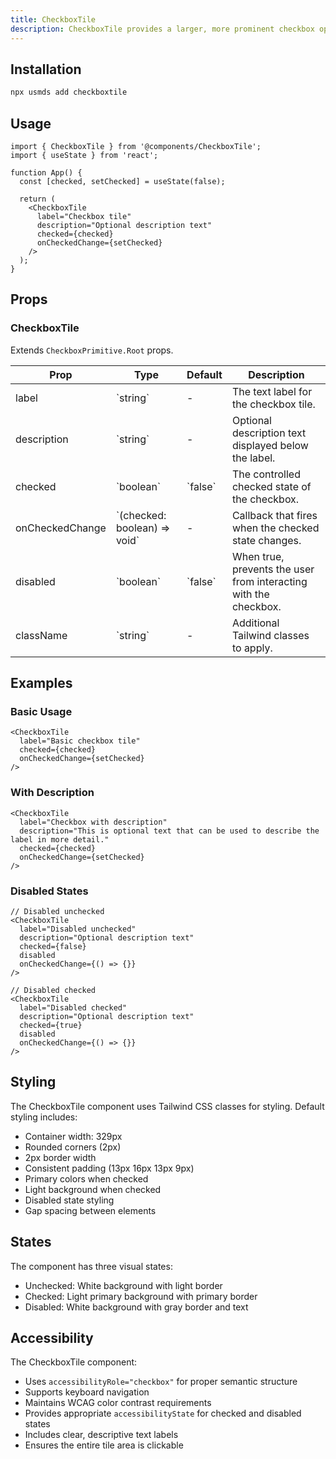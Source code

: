 ```yaml
---
title: CheckboxTile
description: CheckboxTile provides a larger, more prominent checkbox option with optional description text.
---
```


## Installation

```bash
npx usmds add checkboxtile
```

## Usage

```tsx
import { CheckboxTile } from '@components/CheckboxTile';
import { useState } from 'react';

function App() {
  const [checked, setChecked] = useState(false);

  return (
    <CheckboxTile 
      label="Checkbox tile"
      description="Optional description text"
      checked={checked}
      onCheckedChange={setChecked}
    />
  );
}
```

## Props

### CheckboxTile

Extends `CheckboxPrimitive.Root` props.

<table>
  <thead>
    <tr>
      <th>Prop</th>
      <th>Type</th>
      <th>Default</th>
      <th>Description</th>
    </tr>
  </thead>
  <tbody>
    <tr>
      <td>label</td>
      <td>`string`</td>
      <td>-</td>
      <td>The text label for the checkbox tile.</td>
    </tr>
    <tr>
      <td>description</td>
      <td>`string`</td>
      <td>-</td>
      <td>Optional description text displayed below the label.</td>
    </tr>
    <tr>
      <td>checked</td>
      <td>`boolean`</td>
      <td>`false`</td>
      <td>The controlled checked state of the checkbox.</td>
    </tr>
    <tr>
      <td>onCheckedChange</td>
      <td>`(checked: boolean) => void`</td>
      <td>-</td>
      <td>Callback that fires when the checked state changes.</td>
    </tr>
    <tr>
      <td>disabled</td>
      <td>`boolean`</td>
      <td>`false`</td>
      <td>When true, prevents the user from interacting with the checkbox.</td>
    </tr>
    <tr>
      <td>className</td>
      <td>`string`</td>
      <td>-</td>
      <td>Additional Tailwind classes to apply.</td>
    </tr>
  </tbody>
</table>

## Examples

### Basic Usage

```tsx
<CheckboxTile 
  label="Basic checkbox tile"
  checked={checked}
  onCheckedChange={setChecked}
/>
```

### With Description

```tsx
<CheckboxTile
  label="Checkbox with description"
  description="This is optional text that can be used to describe the label in more detail."
  checked={checked}
  onCheckedChange={setChecked}
/>
```

### Disabled States

```tsx
// Disabled unchecked
<CheckboxTile
  label="Disabled unchecked"
  description="Optional description text"
  checked={false}
  disabled
  onCheckedChange={() => {}}
/>

// Disabled checked
<CheckboxTile
  label="Disabled checked"
  description="Optional description text"
  checked={true}
  disabled
  onCheckedChange={() => {}}
/>
```

## Styling

The CheckboxTile component uses Tailwind CSS classes for styling. Default styling includes:

- Container width: 329px
- Rounded corners (2px)
- 2px border width
- Consistent padding (13px 16px 13px 9px)
- Primary colors when checked
- Light background when checked
- Disabled state styling
- Gap spacing between elements

## States

The component has three visual states:
- Unchecked: White background with light border
- Checked: Light primary background with primary border
- Disabled: White background with gray border and text

## Accessibility

The CheckboxTile component:
- Uses `accessibilityRole="checkbox"` for proper semantic structure
- Supports keyboard navigation
- Maintains WCAG color contrast requirements
- Provides appropriate `accessibilityState` for checked and disabled states
- Includes clear, descriptive text labels
- Ensures the entire tile area is clickable